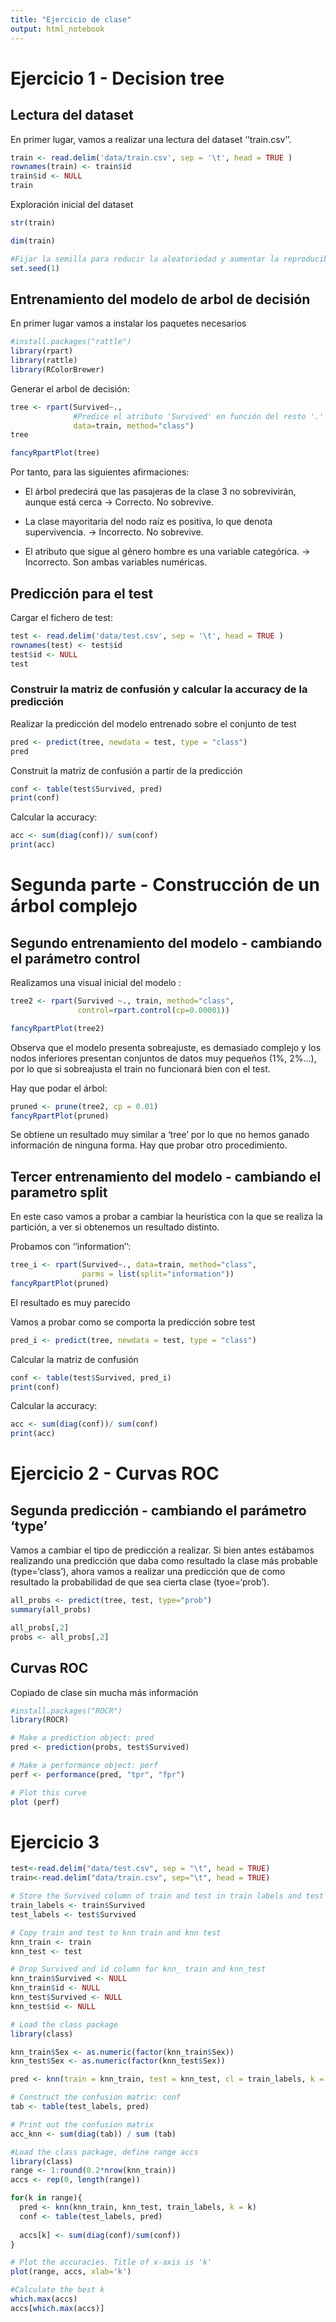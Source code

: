 ```yaml
---
title: "Ejercicio de clase"
output: html_notebook
---
```

# Ejercicio 1 - Decision tree

## Lectura del dataset

En primer lugar, vamos a realizar una lectura del dataset ''train.csv''.

```r
train <- read.delim('data/train.csv', sep = '\t', head = TRUE )
rownames(train) <- train$id
train$id <- NULL
train
```
 Exploración inicial del dataset
```r
str(train)
```
```r
dim(train)
```
```r
#Fijar la semilla para reducir la aleatoriedad y aumentar la reproducibilidad del experimento
set.seed(1)
```

## Entrenamiento del modelo de arbol de decisión

En primer lugar vamos a instalar los paquetes necesarios
```r
#install.packages("rattle")
library(rpart)
library(rattle)
library(RColorBrewer)
```

Generar el arbol de decisión:
```r
tree <- rpart(Survived~.,
              #Predice el atributo 'Survived' en función del resto '.'
              data=train, method="class")
tree
```
```r
fancyRpartPlot(tree)
```
Por tanto, para las siguientes afirmaciones:

- El árbol predecirá que las pasajeras de la clase 3 no sobrevivirán, aunque está cerca -> Correcto. No sobrevive.

- La clase mayoritaria del nodo raíz es positiva, lo que denota supervivencia. -> Incorrecto. No sobrevive.

- El atributo que sigue al género hombre es una variable categórica. -> Incorrecto. Son ambas variables numéricas.

## Predicción para el test

Cargar el fichero de test:

```r
test <- read.delim('data/test.csv', sep = '\t', head = TRUE )
rownames(test) <- test$id
test$id <- NULL
test
```

### Construir la matriz de confusión y calcular la accuracy de la predicción

Realizar la predicción del modelo entrenado sobre el conjunto de test
```r
pred <- predict(tree, newdata = test, type = "class")
pred
```
Construit la matriz de confusión a partir de la predicción
```r
conf <- table(test$Survived, pred)
print(conf)
```
Calcular la accuracy:
```r
acc <- sum(diag(conf))/ sum(conf)
print(acc)
```

# Segunda parte - Construcción de un árbol complejo

## Segundo entrenamiento del modelo - cambiando el parámetro control
Realizamos una visual inicial del modelo :
```r
tree2 <- rpart(Survived ~., train, method="class", 
               control=rpart.control(cp=0.00001))

fancyRpartPlot(tree2)
```
Observa que el modelo presenta sobreajuste, es demasiado complejo y los nodos inferiores presentan conjuntos de datos muy pequeños (1%, 2%...), por lo que si sobreajusta el train no funcionará bien con el test.

Hay que podar el árbol:

```r
pruned <- prune(tree2, cp = 0.01)
fancyRpartPlot(pruned)
```
Se obtiene un resultado muy similar a 'tree' por lo que no hemos ganado información de ninguna forma. Hay que probar otro procedimiento.

## Tercer entrenamiento del modelo - cambiando el parametro split
En este caso vamos a probar a cambiar la heurística con la que se realiza la partición, a ver si obtenemos un resultado distinto.

Probamos con ''information'':
```r
tree_i <- rpart(Survived~., data=train, method="class",
                parms = list(split="information"))
fancyRpartPlot(pruned)
```
El resultado es muy parecido

Vamos a probar como se comporta la predicción sobre test
```r
pred_i <- predict(tree, newdata = test, type = "class")
```
Calcular la matriz de confusión
```r
conf <- table(test$Survived, pred_i)
print(conf)
```

Calcular la accuracy:
```r
acc <- sum(diag(conf))/ sum(conf)
print(acc)
```

# Ejercicio 2 - Curvas ROC

## Segunda predicción - cambiando el parámetro 'type'

Vamos a cambiar el tipo de predicción a realizar. Si bien antes estábamos realizando una predicción que daba como resultado la clase más probable (type='class'), ahora vamos a realizar una predicción que de como resultado la probabilidad de que sea cierta clase (tyoe='prob').

```r
all_probs <- predict(tree, test, type="prob")
summary(all_probs)
```
```r
all_probs[,2]
probs <- all_probs[,2]
```
## Curvas ROC
Copiado de clase sin mucha más información
```r
#install.packages("ROCR")
library(ROCR)
```

```r
# Make a prediction object: pred
pred <- prediction(probs, test$Survived)

# Make a performance object: perf
perf <- performance(pred, "tpr", "fpr")

# Plot this curve
plot (perf)
```

# Ejercicio 3

```r
test<-read.delim("data/test.csv", sep = "\t", head = TRUE)
train<-read.delim("data/train.csv", sep="\t", head = TRUE)

# Store the Survived column of train and test in train labels and test labels
train_labels <- train$Survived
test_labels <- test$Survived

# Copy train and test to knn train and knn test
knn_train <- train
knn_test <- test

# Drop Survived and id column for knn_ train and knn_test
knn_train$Survived <- NULL
knn_train$id <- NULL
knn_test$Survived <- NULL
knn_test$id <- NULL
```

```r
# Load the class package
library(class)

knn_train$Sex <- as.numeric(factor(knn_train$Sex))
knn_test$Sex <- as.numeric(factor(knn_test$Sex))

pred <- knn(train = knn_train, test = knn_test, cl = train_labels, k = 5)

# Construct the confusion matrix: conf
tab <- table(test_labels, pred)

# Print out the confusion matrix
acc_knn <- sum(diag(tab)) / sum (tab)
```

```r
#Load the class package, define range accs
library(class)
range <- 1:round(0.2*nrow(knn_train))
accs <- rep(0, length(range))

for(k in range){
  pred <- knn(knn_train, knn_test, train_labels, k = k)
  conf <- table(test_labels, pred)
  
  accs[k] <- sum(diag(conf)/sum(conf))
}

# Plot the accuracies. Title of x-axis is 'k'
plot(range, accs, xlab='k')

#Calculate the best k
which.max(accs)
accs[which.max(accs)]
```

